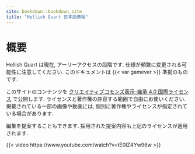 ```yaml
---
site: bookdown::bookdown_site
title: "Hellish Quart 日本語情報"
---
```



# 概要 {-}

:::{.callout-warning}

Hellish Quart は現在, アーリーアクセスの段階です. 仕様が頻繁に変更される可能性に注意してください. このドキュメントは {{< var gamever >}} 準拠のものです.

:::

:::{.callout-note}

このサイトのコンテンツを [クリエイティブコモンズ表示-継承 4.0 国際ライセンス](https://creativecommons.org/licenses/by-sa/4.0/deed.ja) で公開します. ライセンスと著作権の許容する範囲で自由にお使いください. 掲載されている一部の画像や動画には, 個別に著作権やライセンスが指定されている場合があります.

編集を提案することもできます. 採用された提案内容も上記のライセンスが適用されます.

:::

{{< video https://www.youtube.com/watch?v=tE0IZ4Yw96w >}}
